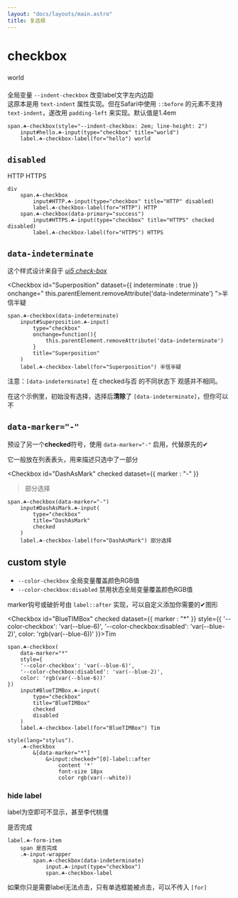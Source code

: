 ```yaml
---
layout: "docs/layouts/main.astro"
title: 复选框
---
```




# checkbox

<Checkbox id="world" checked style="--indent-checkbox: 2em; line-height: 2">world</Checkbox>

全局变量 `--indent-checkbox` 改变label文字左内边距    
这原本是用 `text-indent` 属性实现。但在Safari中使用 `::before` 的元素不支持 `text-indent`，遂改用 `padding-left` 来实现。默认值是1.4em

```pug
span.☘-checkbox(style="--indent-checkbox: 2em; line-height: 2")
    input#hello.☘-input(type="checkbox" title="world")
    label.☘-checkbox-label(for="hello") world
```

## `disabled`

<Grid inline>
    <Checkbox id="HTTP" disabled>HTTP</Checkbox>
    <Checkbox id="HTTPS" checked disabled dataset={{ 
        primary : "success" 
    }}>HTTPS</Checkbox>
</Grid>

```pug
div
    span.☘-checkbox
        input#HTTP.☘-input(type="checkbox" title="HTTP" disabled)
        label.☘-checkbox-label(for="HTTP") HTTP
    span.☘-checkbox(data-primary="success")
        input#HTTPS.☘-input(type="checkbox" title="HTTPS" checked disabled)
        label.☘-checkbox-label(for="HTTPS") HTTPS
```


## `data-indeterminate`

这个样式设计来自于 [_ui5 check-box_](https://sap.github.io/ui5-webcomponents/components/CheckBox/)

<Checkbox
    id="Superposition"
    dataset={{ indeterminate : true }}
    onchange="
    this.parentElement.removeAttribute('data-indeterminate')
">半信半疑</Checkbox>

```pug
span.☘-checkbox(data-indeterminate)
    input#Superposition.☘-input(
        type="checkbox"
        onchange=function(){
            this.parentElement.removeAttribute('data-indeterminate')
        }
        title="Superposition"
    )
    label.☘-checkbox-label(for="Superposition") 半信半疑
```

注意：`[data-indeterminate]` 在 checked与否 的不同状态下 观感并不相同。

在这个示例里，初始没有选择，选择后**清除**了 `[data-indeterminate]`，但你可以不



## `data-marker="-"`

预设了另一个**checked**符号，使用 `data-marker="-"` 启用，代替原先的✔

它一般放在列表表头，用来描述只选中了一部分

<Checkbox
    id="DashAsMark"
    checked
    dataset={{ marker : "-" }}
>部分选择</Checkbox>

```pug
span.☘-checkbox(data-marker="-")
    input#DashAsMark.☘-input(
        type="checkbox"
        title="DashAsMark"
        checked
    )
    label.☘-checkbox-label(for="DashAsMark") 部分选择
```

## custom style

- `--color-checkbox` 全局变量覆盖颜色RGB值
- `--color-checkbox:disabled` 禁用状态全局变量覆盖颜色RGB值

marker钩号或破折号由 `label::after` 实现，可以自定义添加你需要的✔图形

<Checkbox
    id="BlueTIMBox"
    checked
    dataset={{ marker : "*" }}
    style={{
        '--color-checkbox': 'var(--blue-6)',
        '--color-checkbox\:disabled': 'var(--blue-2)',
        color: 'rgb(var(--blue-6))'
}}>Tim</Checkbox>

```pug
span.☘-checkbox(
    data-marker="*"
    style={
    '--color-checkbox': 'var(--blue-6)',
    '--color-checkbox:disabled': 'var(--blue-2)',
    color: 'rgb(var(--blue-6))'
})
    input#BlueTIMBox.☘-input(
        type="checkbox"
        title="BlueTIMBox"
        checked
        disabled
    )
    label.☘-checkbox-label(for="BlueTIMBox") Tim

style(lang="stylus").
    .☘-checkbox
        &[data-marker="*"]
            &>input:checked+^[0]-label::after
                content '*'
                font-size 18px
                color rgb(var(--white))
```

### hide label

label为空即可不显示，甚至李代桃僵

<T tag="label" class="☘-form-item">
    <span>是否完成</span>
    <T class="☘-input-wrapper" data-primary>
        <Checkbox dataset={{ indeterminate : true }}/>
    </T>
</T>

```pug
label.☘-form-item
    span 是否完成
    .☘-input-wrapper
        span.☘-checkbox(data-indeterminate)
            input.☘-input(type="checkbox")
            span.☘-checkbox-label
```

如果你只是需要label无法点击，只有单选框能被点击，可以不传入 `[for]`
